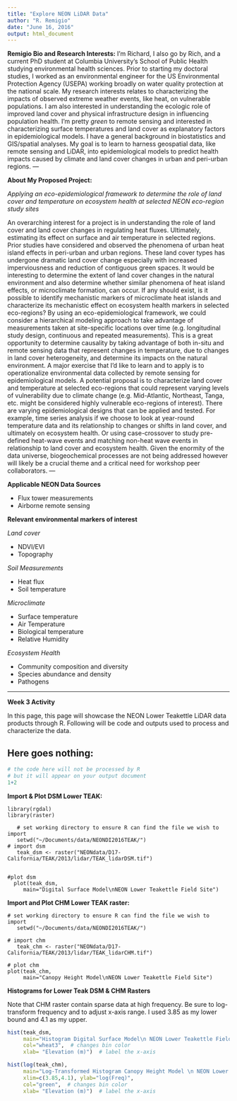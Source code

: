 ```yaml
---
title: "Explore NEON LiDAR Data"
author: "R. Remigio"
date: "June 16, 2016"
output: html_document
---
```



**Remigio Bio and Research Interests:**
I'm Richard, I also go by Rich, and a current PhD student at Columbia University’s School of Public Health studying environmental health sciences. Prior to starting my doctoral studies, I worked as an environmental engineer for the US Environmental Protection Agency (USEPA) working broadly on water quality protection at the national scale. My research interests relates to characterizing the impacts of observed extreme weather events, like heat, on vulnerable populations. I am also interested in understanding the ecologic role of improved land cover and physical infrastructure design in influencing population health. I’m pretty *green* to remote sensing and interested in characterizing surface temperatures and land cover as explanatory factors in epidemiological models. I have a general background in biostatistics and GIS/spatial analyses. My goal is to learn to harness geospatial data, like remote sensing and LiDAR, into epidemiological models to predict health impacts caused by climate and land cover changes in urban and peri-urban regions.
---

**About My Proposed Project:**

*Applying an eco-epidemiological framework to determine the role of land cover and temperature on ecosystem health at selected NEON eco-region study sites*

An overarching interest for a project is in understanding the role of land cover and land cover changes in regulating heat fluxes. Ultimately, estimating its effect on surface and air temperature in selected regions. Prior studies have considered and observed the phenomena of urban heat island effects in peri-urban and urban regions. These land cover types has undergone dramatic land cover change especially with increased imperviousness and reduction of contiguous green spaces. It would be interesting to determine the extent of land cover changes in the natural environment and also determine whether similar phenomena of heat island effects, or microclimate formation, can occur. If any should exist, is it possible to identify mechanistic markers of microclimate heat islands and characterize its mechanistic effect on ecosystem health markers in selected eco-regions?
By using an eco-epidemiological framework, we could consider a hierarchical modeling approach to take advantage of measurements taken at site-specific locations over time (e.g. longitudinal study design, continuous and repeated measurements). This is a great opportunity to determine causality by taking advantage of both in-situ and remote sensing data that represent changes in temperature, due to changes in land cover heterogeneity, and determine its impacts on the natural environment.  A major exercise that I’d like to learn and to apply is to operationalize environmental data collected by remote sensing for epidemiological models.
A potential proposal is to characterize land cover and temperature at selected eco-regions that could represent varying levels of vulnerability due to climate change (e.g. Mid-Atlantic, Northeast, Tanga, etc. might be considered highly vulnerable eco-regions of interest). There are varying epidemiological designs that can be applied and tested. For example, time series analysis if we choose to look at year-round temperature data and its relationship to changes or shifts in land cover, and ultimately on ecosystem health. Or using case-crossover to study pre-defined heat-wave events and matching non-heat wave events in relationship to land cover and ecosystem health.  Given the enormity of the data universe, biogeochemical processes are not being addressed however will likely be a crucial theme and a critical need for workshop peer collaborators.
---

**Applicable NEON Data Sources**

* Flux tower measurements
* Airborne remote sensing

**Relevant environmental markers of interest**

*Land cover*

* NDVI/EVI
* Topography

*Soil Measurements*

* Heat flux
* Soil temperature

*Microclimate*

* Surface temperature
* Air Temperature
* Biological temperature
* Relative Humidity

*Ecosystem Health*

* Community composition and diversity
* Species abundance and density
* Pathogens

---

**Week 3 Activity**

In this page, this page will showcase the NEON Lower Teakettle LiDAR data products through R. Following will be code and outputs used to process and characterize the data. 

Here goes nothing: 
---

```r

# the code here will not be processed by R 
# but it will appear on your output document
1+2

```



**Import & Plot DSM Lower TEAK:**

```r-raster-load-plot-dsm
library(rgdal)
library(raster)

   # set working directory to ensure R can find the file we wish to import
   setwd("~/Documents/data/NEONDI2016TEAK/")
# import dsm
   teak_dsm <- raster("NEONdata/D17-California/TEAK/2013/lidar/TEAK_lidarDSM.tif")
 
 
#plot dsm
  plot(teak_dsm,
     main="Digital Surface Model\nNEON Lower Teakettle Field Site")

```


**Import and Plot CHM Lower TEAK raster:** 

```r-load-data
# set working directory to ensure R can find the file we wish to import
   setwd("~/Documents/data/NEONDI2016TEAK/")

# import chm
   teak_chm <- raster("NEONdata/D17-California/TEAK/2013/lidar/TEAK_lidarCHM.tif")

# plot chm
plot(teak_chm,
     main="Canopy Height Model\nNEON Lower Teakettle Field Site")
```

**Histograms for Lower Teak DSM & CHM Rasters**

Note that CHM raster contain sparse data at high frequency. Be sure to log-transform
frequency and to adjust x-axis range. I used 3.85 as my lower bound and 4.1 as my upper.

```r
hist(teak_dsm,
     main="Histogram Digital Surface Model\n NEON Lower Teakettle Field Site",
     col="wheat3",  # changes bin color
     xlab= "Elevation (m)")  # label the x-axis

hist(log(teak_chm),
     main="Log-Transformed Histogram Canopy Height Model \n NEON Lower Teakettle Field Site",
     xlim=c(3.85,4.1), ylab="log(Freq)",
     col="green",  # changes bin color
     xlab= "Elevation (m)")  # label the x-axis

```

